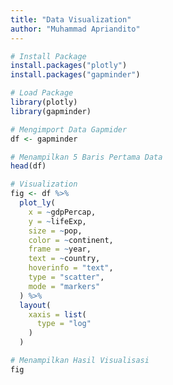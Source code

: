 ```yaml
---
title: "Data Visualization"
author: "Muhammad Apriandito"
---
```


```r
# Install Package
install.packages("plotly")
install.packages("gapminder")
```

```r
# Load Package
library(plotly)
library(gapminder)
```

```r
# Mengimport Data Gapmider
df <- gapminder
```

```r
# Menampilkan 5 Baris Pertama Data
head(df)
```

```r
# Visualization 
fig <- df %>%
  plot_ly(
    x = ~gdpPercap,
    y = ~lifeExp,
    size = ~pop,
    color = ~continent,
    frame = ~year,
    text = ~country,
    hoverinfo = "text",
    type = "scatter",
    mode = "markers"
  ) %>%
  layout(
    xaxis = list(
      type = "log"
    )
  )
```

```r
# Menampilkan Hasil Visualisasi
fig
```

